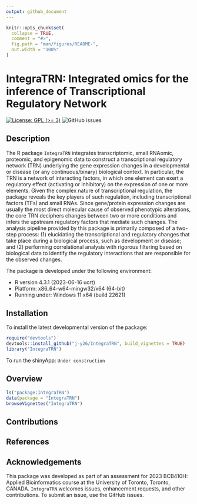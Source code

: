 ```yaml
---
output: github_document
---
```


<!-- README.md is generated from README.Rmd. Please edit that file -->

```r
knitr::opts_chunk$set(
  collapse = TRUE,
  comment = "#>",
  fig.path = "man/figures/README-",
  out.width = "100%"
)
```

# IntegraTRN: Integrated omics for the inference of Transcriptional Regulatory Network

<!-- badges: start -->
[![License: GPL (>= 3)](https://img.shields.io/badge/License-GPL%20%28%3E%3D%203%29-blue.svg)](https://choosealicense.com/licenses/gpl-3.0/)
![GitHub issues](https://img.shields.io/github/issues/j-y26/IntegraTRN)
<!-- badges: end -->

## Description

The R package `IntegraTRN` integrates transcriptomic, small RNAomic, proteomic, and epigenomic data to construct a transcriptional regulatory network (TRN) underlying the gene expression changes in a developmental or disease (or any continuous/binary) biological context. In particular, the TRN is a network of interacting factors, in which one element can exert a regulatory effect (activating or inhibitory) on the expression of one or more elements. Given the complex nature of transcriptional regulation, the package reveals the key players of such regulation, including transcriptional factors (TFs) and small RNAs. Since gene/protein expression changes are usually the most direct molecular cause of observed phenotypic alterations, the core TRN deciphers changes between two or more conditions and infers the upstream regulatory factors that mediate such changes. The analysis pipeline provided by this package is primarily composed of a two-step process: (1) elucidating the transcriptional and regulatory changes that take place during a biological process, such as development or disease; and (2) performing correlational analysis with rigorous filtering based on biological data to identify the regulatory interactions that are responsible for the observed changes.

The package is developed under the following environment:

- R version 4.3.1 (2023-06-16 ucrt)
- Platform: x86_64-w64-mingw32/x64 (64-bit)
- Running under: Windows 11 x64 (build 22621)

## Installation

To install the latest developmental version of the package:

```r
require("devtools")
devtools::install_github("j-y26/IntegraTRN", build_vignettes = TRUE)
library("IntegraTRN")
```

To run the shinyApp: `Under construction`

## Overview

```r
ls("package:IntegraTRN")
data(package = "IntegraTRN")
browseVignettes("IntegraTRN")
```

## Contributions

## References

## Acknowledgements

This package was developed as part of an assessment for 2023
BCB410H: Applied Bioinformatics course at the University of
Toronto, Toronto, CANADA. `IntegraTRN` welcomes issues,
enhancement requests, and other contributions. To submit an issue,
use the GitHub issues.
